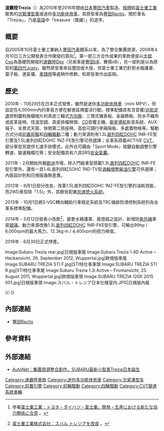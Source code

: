 {{noteTA
|T=zh-cn:斯巴鲁Trezia; zh-tw:速霸陸Trezia; zh-hk:富士Trezia
|1=zh-cn:斯巴鲁; zh-tw:速霸陸; zh-hk:富士
|2=zh-hans:发动机; zh-hant:引擎;
}}

'''速霸陸Trezia'''（{{lang-ja|スバル・トレジア}}）為2010年至2016年間由[[日本|日本]][[豐田汽車|豐田汽車]]製造、[[换牌工程|換牌]]給[[富士重工業|富士重工業]]販售的[[次緊湊型車|次緊湊型車]]或迷你[[多功能休旅車|多功能休旅車]]，其原型車為[[豐田Ractis|豐田Ractis]]。關於車名「Trezia」，乃是[[英語|英語]]中「treasure（寶藏）」的造字。

== 概要 ==
自2005年10月富士重工業納入[[豐田汽車|豐田汽車]]體系以來，為了整合集團資源，2008年4月10日三方公開發表合作開發的意向<ref>參看{{ja}}[http://www.fhi.co.jp/news/08_04_06/08_04_10-1.html 富士重工業：トヨタ・ダイハツ・富士重、開発・生産における新たな協力関係に合意] {{Wayback|url=http://www.fhi.co.jp/news/08_04_06/08_04_10-1.html |date=20160304104934 }}。</ref>。第一部三方合作成果的車款便是以[[大發Coo|大發Coo]]為基礎而開發的[[速霸陸Dex|速霸陸Dex]]（兄弟車是[[豐田bB|豐田bB]]、賽揚xB），另一部則是以{{link-ja|大發Boon|ダイハツ・ブーン}}為原型的[[速霸陸Justy#第四代（2007年-2011年）|第四代Justy]]。雖然原型車來自豐田或大發，但富士重工業仍針對水箱護罩、葉子板、進氣壩、[[車頭燈|車頭燈]]等處稍作修飾，和原型車作出區隔。

== 歷史 ==
{{Infobox Automobile
|name          = 速霸陸Trezia
|aka           = 
|image         = [[File:Subaru_Trezia_1.4D_Active_–_Frontansicht,_26._September_2012,_Wuppertal.jpg|260px]]
|manufacturer  = [[豐田汽車|豐田汽車]]
|predecessor   = 
|successor     = 
|class         = [[次緊湊型車|次緊湊型車]] / 迷你[[多功能休旅車|多功能休旅車]]
|assembly      = 
|body_style    = 五門[[掀背車|掀背車]]
|production    = 2010年迄今
|layout        = [[前置前驅|FF]] / [[四輪驅動|4WD]]
|transmission  = 七速[[無段自動變速器|CVT]]（日本）<br>六速手動排檔（[[歐洲|歐洲]]）
|engine        = 1.3L[[直列四缸引擎|直列四缸]]DOHC 1NR-FE型引擎<br>1.3L[[直列四缸引擎|直列四缸]]DOHC 1NR-FKE型引擎<br>1.5L直列四缸DOHC 1NZ-FE型引擎<br>1.4L直列四缸SOHC 1ND-TV型[[渦輪增壓器|渦輪增壓]][[柴油引擎|柴油引擎]]（歐洲）
|wheelbase     = 2,550mm
|length        = 3,990mm
|width         = 1,695mm
|height        = 1,585mm
|weight        = 1,090kg-1,170kg
|ftrack        = 
|rtrack        = 
|fuel_economy  = 
|fuel_capacity = 
|related       = [[豐田Ractis|豐田Ractis]]
|similar       = [[本田飛度|本田Fit]]
|designer      = 
}}

2010年 - 11月29日在日本正式發售，雖然是迷你[[多功能休旅車|多功能休旅車]]（mini MPV），但設定在4,000mm內的車長方便在都會區裡靈活行駛。標準配備具有含音響/[[巡航定速|巡航定速]]控制鍵和換檔撥片的真皮三輻式[[方向盤|方向盤]]、三環式儀表板、金屬飾板、防水不織布或皮革座椅、恆溫空調、真皮排檔桿頭、[[CD|CD]]音響主機、[[卫星导航系统|衛星導航]]影音系統、AUX端子、全景式天窗、快倒第二排座椅、高低可調行李廂隔板、多處置物格等。驅動方式分成[[前置前驅|前置前驅]]和[[四輪驅動|四輪驅動]]二種；動力來源則有1.3L[[直列四缸引擎|直列四缸]]DOHC 1NR-FE型引擎及1.5L直列四缸DOHC 1NZ-FE型引擎可供選擇；全車系搭載ACTIVE [[無段自動變速器|CVT]]，部分車型另提供七速手排模式，此外也可藉由「Sport Mode」按鍵自動調整引擎轉速、變速箱檔位等；安全配備具有六具SRS[[安全氣囊|安全氣囊]]。

2011年 - 2月開始外銷[[歐洲|歐洲]]市場，除入門級車型搭載1.3L[[直列四缸引擎|直列四缸]]DOHC 1NR-FE型引擎外，還有一具1.4L直列四缸SOHC 1ND-TV型[[渦輪增壓器|渦輪增壓]][[柴油引擎|柴油引擎]]可供選擇；內裝設計則和日規版幾無差異。

2012年 - 8月1日部分改良，改善1.5L直列四缸DOHC 1NZ-FE型引擎的油耗效能，而2WD車型除「1.5i」外，其餘皆配置[[怠速熄火系統|怠速熄火系統]]。

2013年 - 10月1日將S-VSC轉向輔助行車穩定系統及TRC循跡防滑控制系統列為全車系標準配備。

2014年 - 5月12日發表小改款<ref>{{ja}}[http://www.fhi.co.jp/news/14_04_06/14_05_12_98706.html 富士重工業株式会社：スバル トレジアを改良] {{Wayback|url=http://www.fhi.co.jp/news/14_04_06/14_05_12_98706.html |date=20160304104029 }}。</ref>，變更水箱護罩、尾燈組之設計，新增防[[紫外線|紫外線]]車窗[[玻璃|玻璃]]，動力來源改換1.3L[[直列四缸引擎|直列四缸]]DOHC 1NR-FKE型引擎，可輸出99hp / 6,000rpm的最大馬力、12.3kg·m / 4,400rpm的扭力峰值。

2016年 - 6月30日正式停產。

<gallery>
Image:Subaru Trezia rear.jpg|日規版車尾
Image:Subaru Trezia 1.4D Active – Heckansicht, 26. September 2012, Wuppertal.jpg|歐規版車尾
Image:SUBARU TREZIA STI F.jpg|STI特仕車車頭
Image:SUBARU TREZIA STI R.jpg|STI特仕車車尾
Image:Subaru Trezia 1.3i Active – Frontansicht, 25. August 2011, Wuppertal.jpg|歐規版車頭
Image:SUBARU TREZIA 120X 2015 001.jpg|日規版車頭
Image:スバル・トレジア日本仕様室内.JPG|日規版內裝
</gallery>
{{-}}

== 內部連結 ==
* [[豐田Ractis|豐田Ractis]]

== 參考資料 ==
{{Commonscat|Subaru Trezia}}
{{reflist}}

== 外部連結 ==
* [http://subaru.autonet.com.tw/cgi-bin/file_view.cgi?b011078020005 AutoNet：集團資源整合創作，SUBARU最新小型車Trezia日本誕生]{{dead link|date=2018年4月 |bot=InternetArchiveBot |fix-attempted=yes }}

{{Subaru}}

[[Category:速霸陸車款|Category:速霸陸車款]]
[[Category:迷你多功能休旅車|Category:迷你多功能休旅車]]
[[Category:次紧凑型车|Category:次紧凑型车]]
[[Category:前置引擎|Category:前置引擎]]
[[Category:前輪驅動|Category:前輪驅動]]
[[Category:四輪驅動|Category:四輪驅動]]
[[Category:CVT變速系統車輛|Category:CVT變速系統車輛]]